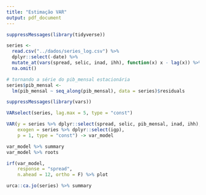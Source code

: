 ```yaml
---
title: "Estimação VAR"
output: pdf_document
---
```


```r

suppressMessages(library(tidyverse))

series <-
  read.csv("../dados/series_log.csv") %>%
  dplyr::select(-date) %>%
  mutate_at(vars(spread, selic, inad, ihh), function(x) x - lag(x)) %>%
  na.omit()

# tornando a série do pib_mensal estacionária
series$pib_mensal <-
  lm(pib_mensal ~ seq_along(pib_mensal), data = series)$residuals

```

```r

suppressMessages(library(vars))

VARselect(series, lag.max = 5, type = "const")

VAR(y = series %>% dplyr::select(spread, selic, pib_mensal, inad, ihh),
    exogen = series %>% dplyr::select(igp),
    p = 1, type = "const") -> var_model

var_model %>% summary
var_model %>% roots

irf(var_model,
    response = "spread",
    n.ahead = 12, ortho = F) %>% plot

```

```r

urca::ca.jo(series) %>% summary

```
